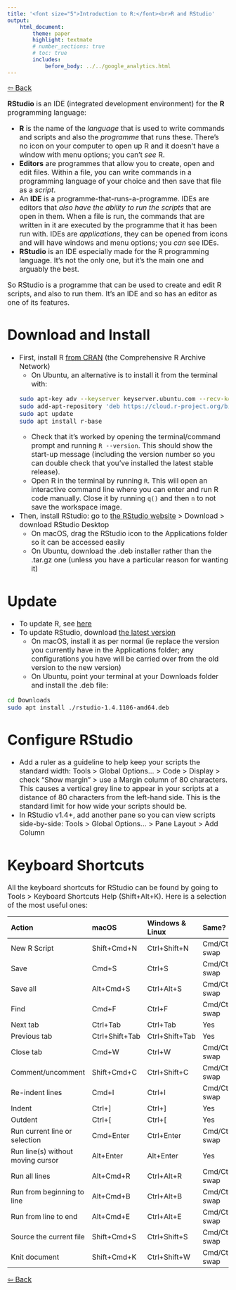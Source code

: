 ```yaml
---
title: '<font size="5">Introduction to R:</font><br>R and RStudio'
output:
    html_document:
        theme: paper
        highlight: textmate
        # number_sections: true
        # toc: true
        includes:
            before_body: ../../google_analytics.html
---
```


<font size="3">

[⇦ Back](../../R.html)

**RStudio** is an IDE (integrated development environment) for the **R** programming language:

- **R** is the name of the *language* that is used to write commands and scripts and also the *programme* that runs these. There's no icon on your computer to open up R and it doesn't have a window with menu options; you can't *see* R.
- **Editors** are programmes that allow you to create, open and edit files. Within a file, you can write commands in a programming language of your choice and then save that file as a *script*.
- An **IDE** is a programme-that-runs-a-programme. IDEs are editors that *also have the ability to run the scripts* that are open in them. When a file is run, the commands that are written in it are executed by the programme that it has been run with. IDEs are *applications*, they can be opened from icons and will have windows and menu options; you *can* see IDEs.
- **RStudio** is an IDE especially made for the R programming language. It's not the only one, but it's the main one and arguably the best.

So RStudio is a programme that can be used to create and edit R scripts, and also to run them. It's an IDE and so has an editor as one of its features.

Download and Install
====================
- First, install R [from CRAN](https://cran.rstudio.com/) (the Comprehensive R Archive Network)
    - On Ubuntu, an alternative is to install it from the terminal with:
    ```bash
sudo apt-key adv --keyserver keyserver.ubuntu.com --recv-keys E298A3A825C0D65DFD57CBB651716619E084DAB9
sudo add-apt-repository 'deb https://cloud.r-project.org/bin/linux/ubuntu focal-cran40/'
sudo apt update
sudo apt install r-base
    ```
    - Check that it's worked by opening the terminal/command prompt and running `R --version`. This should show the start-up message (including the version number so you can double check that you've installed the latest stable release).
    - Open R in the terminal by running `R`. This will open an interactive command line where you can enter and run R code manually. Close it by running `q()` and then `n` to not save the workspace image.
- Then, install RStudio: go to [the RStudio website](https://rstudio.com/) > Download > download RStudio Desktop
    - On macOS, drag the RStudio icon to the Applications folder so it can be accessed easily
    - On Ubuntu, download the .deb installer rather than the .tar.gz one (unless you have a particular reason for wanting it)

Update
======
- To update R, see [here](packages.html#updating-r)
- To update RStudio, download [the latest version](https://rstudio.com/products/rstudio/download/#download)
    - On macOS, install it as per normal (ie replace the version you currently have in the Applications folder; any configurations you have will be carried over from the old version to the new version)
    - On Ubuntu, point your terminal at your Downloads folder and install the .deb file:

```bash
cd Downloads
sudo apt install ./rstudio-1.4.1106-amd64.deb
```

Configure RStudio
=================
- Add a ruler as a guideline to help keep your scripts the standard width: Tools > Global Options... > Code > Display > check "Show margin" > use a Margin column of 80 characters. This causes a vertical grey line to appear in your scripts at a distance of 80 characters from the left-hand side. This is the standard limit for how wide your scripts should be.
- In RStudio v1.4+, add another pane so you can view scripts side-by-side: Tools > Global Options... > Pane Layout > Add Column

Keyboard Shortcuts
==================
All the keyboard shortcuts for RStudio can be found by going to Tools > Keyboard Shortcuts Help (Shift+Alt+K). Here is a selection of the most useful ones:

| Action                            | macOS          | Windows & Linux | Same?         |
|:----------------------------------|:---------------|:----------------|:--------------|
| New R Script                      | Shift+Cmd+N    | Ctrl+Shift+N    | Cmd/Ctrl swap |
| Save                              | Cmd+S          | Ctrl+S          | Cmd/Ctrl swap |
| Save all                          | Alt+Cmd+S      | Ctrl+Alt+S      | Cmd/Ctrl swap |
| Find                              | Cmd+F          | Ctrl+F          | Cmd/Ctrl swap |
| Next tab                          | Ctrl+Tab       | Ctrl+Tab        | Yes           |
| Previous tab                      | Ctrl+Shift+Tab | Ctrl+Shift+Tab  | Yes           |
| Close tab                         | Cmd+W          | Ctrl+W          | Cmd/Ctrl swap |
| Comment/uncomment                 | Shift+Cmd+C    | Ctrl+Shift+C    | Cmd/Ctrl swap |
| Re-indent lines                   | Cmd+I          | Ctrl+I          | Cmd/Ctrl swap |
| Indent                            | Ctrl+]         | Ctrl+]          | Yes           |
| Outdent                           | Ctrl+[         | Ctrl+[          | Yes           |
| Run current line or selection     | Cmd+Enter      | Ctrl+Enter      | Cmd/Ctrl swap |
| Run line(s) without moving cursor | Alt+Enter      | Alt+Enter       | Yes           |
| Run all lines                     | Alt+Cmd+R      | Ctrl+Alt+R      | Cmd/Ctrl swap |
| Run from beginning to line        | Alt+Cmd+B      | Ctrl+Alt+B      | Cmd/Ctrl swap |
| Run from line to end              | Alt+Cmd+E      | Ctrl+Alt+E      | Cmd/Ctrl swap |
| Source the current file           | Shift+Cmd+S    | Ctrl+Shift+S    | Cmd/Ctrl swap |
| Knit document                     | Shift+Cmd+K    | Ctrl+Shift+W    | Cmd/Ctrl swap |

[⇦ Back](../../R.html)

</font>
